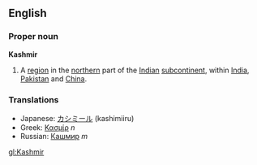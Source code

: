 ==English==
===Proper noun===
'''Kashmir'''
{{wikipedia}}
# A [[region]] in the [[northern]] part of the [[Indian]] [[subcontinent]], within [[India]], [[Pakistan]] and [[China]].
===Translations===
*Japanese: [[カシミール]] (kashimiiru)
*Greek: [[Κασμίρ]] ''n''
*Russian: [[Кашмир]] ''m''
[[gl:Kashmir]]